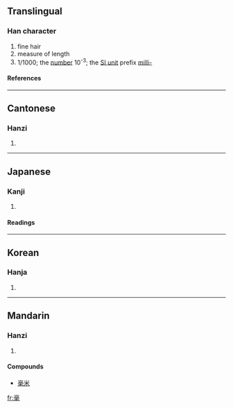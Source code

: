 ==Translingual==
===Han character===
{{Han char|rn=82|rad=毛|as=07|sn=11|four=0071<sub>4</sub>|canj=X卜口月山 (XYRBU), 卜口月山 (YRBU)}}
# fine hair
# measure of length
# 1/1000; the [[number]] 10<sup>-3</sup>; the [[Appendix:SI units|SI unit]] prefix [[milli-]]

====References====
{{Han ref|kx=0593.100|dkj=16831|dj=0985.240|hdz=31999.020|uh=6BEB|ud=27627|bh=B240|bd=45632}}

----
==Cantonese==
===Hanzi===
{{yue-hanzi|jyut=|y=hou4}}
# {{defn|Cantonese}}

----
==Japanese==
===Kanji===
{{ja-kanji|grade=|rs=毛07}}
# {{defn|Japanese}} 
====Readings====
{{ja-readings|on=[[こう]] (kō), [[ごう]] (gō)|kun=[[すこし]] (sukoshi)}}

----
==Korean==
===Hanja===
{{ko-hanja|hangeul=호|eumhun=|rv=ho|mr=ho|y=ho}}
# {{defn|Korean}}

----
==Mandarin==
===Hanzi===
{{cmn-hanzi|pin=[[háo]] ([[hao2]])|wg=hao<sup>2</sup>}}
# {{defn|Mandarin}}
====Compounds====
* [[毫米]]

[[fr:毫]]